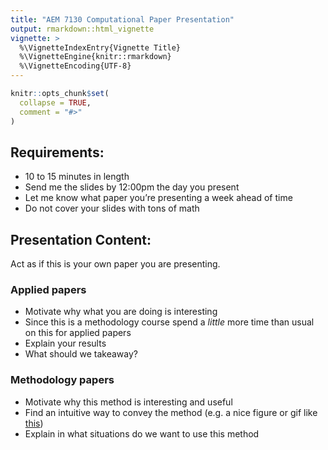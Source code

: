 ```yaml
---
title: "AEM 7130 Computational Paper Presentation"
output: rmarkdown::html_vignette
vignette: >
  %\VignetteIndexEntry{Vignette Title}
  %\VignetteEngine{knitr::rmarkdown}
  %\VignetteEncoding{UTF-8}
---
```


```r
knitr::opts_chunk$set(
  collapse = TRUE,
  comment = "#>"
)
```

## Requirements:

- 10 to 15 minutes in length
- Send me the slides by 12:00pm the day you present
- Let me know what paper you're presenting a week ahead of time
- Do not cover your slides with tons of math

## Presentation Content:

Act as if this is your own paper you are presenting.

### Applied papers
- Motivate why what you are doing is interesting
- Since this is a methodology course spend a *little* more time than usual on this for applied papers
- Explain your results
- What should we takeaway?

### Methodology papers
- Motivate why this method is interesting and useful
- Find an intuitive way to convey the method (e.g. a nice figure or gif like [this](https://twitter.com/nickchk/status/1068215492458905600))
- Explain in what situations do we want to use this method
